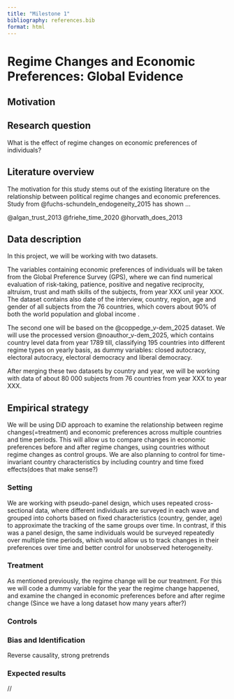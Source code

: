 ```yaml
---
title: "Milestone 1"
bibliography: references.bib
format: html
---
```


# Regime Changes and Economic Preferences: Global Evidence

## Motivation

## Research question
What is the effect of regime changes on economic preferences of individuals?

## Literature overview
The motivation for this study stems out of the existing literature on the relationship between political regime changes and economic preferences. Study from @fuchs-schundeln_endogeneity_2015 has shown ...



@algan_trust_2013 @friehe_time_2020 @horvath_does_2013

## Data description

In this project, we will be working with two datasets.

The variables containing economic preferences of individuals will be taken from the Global Preference Survey (GPS), where we can find numerical evaluation of risk-taking, patience, positive and negative reciprocity, altruism, trust and math skills of the subjects, from year XXX unil year XXX. The dataset contains also date of the interview, country, region, age and gender of all subjects from the 76 countries, which covers about 90% of both the world population and global income .

The second one will be based on the @coppedge_v-dem_2025 dataset. We will use the processed version @noauthor_v-dem_2025, which contains country level data from year 1789 till, classifying 195 countries into different regime types on yearly basis, as dummy variables: closed autocracy, electoral autocracy, electoral democracy and liberal democracy.

After merging these two datasets by country and year, we will be working with data of about 80 000 subjects from 76 countries from year XXX to year XXX.

## Empirical strategy

We will be using DiD approach to examine the relationship between regime changes(=treatment) and economic preferences across multiple countries and time periods. This will allow us to compare changes in economic preferences before and after regime changes, using countries without regime changes as control groups. We are also planning to control for time-invariant country characteristics by including country and time fixed effects(does that make sense?)

### Setting

We are working with pseudo-panel design, which uses repeated cross-sectional data, where different individuals are surveyed in each wave and grouped into cohorts based on fixed characteristics (country, gender, age) to approximate the tracking of the same groups over time. In contrast, if this was a panel design, the same individuals would be surveyed repeatedly over multiple time periods, which would allow us to track changes in their preferences over time and better control for unobserved heterogeneity.

### Treatment

As mentioned previously, the regime change will be our treatment. For this we will code a dummy variable for the year the regime change happened, and examine the changed in economic preferences before and after regime change (Since we have a long dataset how many years after?)

### Controls

### Bias and Identification

Reverse causality, strong pretrends

### Expected results

//

